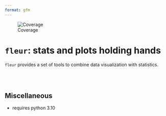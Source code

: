 ```yaml
---
format: gfm
---
```


<!-- Automatically generated, uses README.qmd to modify README.md -->

![Coverage](coverage-badge.svg)


# `fleur`: stats and plots holding hands

`fleur` provides a set of tools to combine data visualization with statistics.

<br><br>

## Miscellaneous

- requires python 3.10

<br><br>
